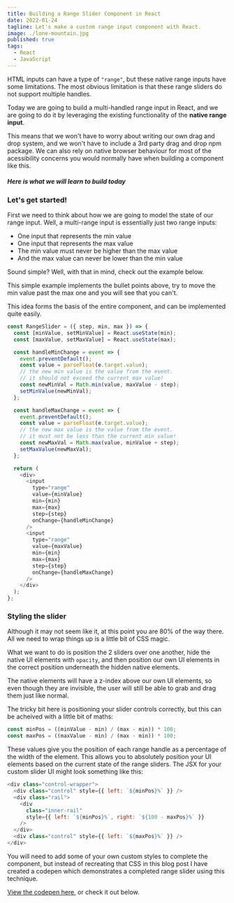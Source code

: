 ```yaml
---
title: Building a Range Slider Component in React
date: 2022-01-24
tagline: Let's make a custom range input component with React.
image: ./lone-mountain.jpg
published: true
tags:
  - React
  - JavaScript
---
```




HTML inputs can have a type of `"range"`, but these native range inputs have some limitations. The most obvious
limitation is that these range sliders do not support multiple handles.

Today we are going to build a multi-handled range input in React, and we are going to do it by leveraging the existing
functionality of the **native range input**.

This means that we won't have to worry about writing our own drag and drop system, and we won't
have to include a 3rd party drag and drop npm package. We can also rely on native browser behaviour for
most of the acessibility concerns you would normally have when building a component like this.

##### Here is what we will learn to build today

<Container>
  <RangeSlider min={0} max={100} step={5} />
</Container>

### Let's get started!

First we need to think about how we are going to model the state of our range input.
Well, a multi-range input is essentially just two range inputs:

- One input that represents the min value
- One input that represents the max value
- The min value must never be higher than the max value
- And the max value can never be lower than the min value

Sound simple? Well, with that in mind, check out the example below.

<Container>
  <Model min={0} max={100} step={5} />
</Container>

This simple example implements the bullet points above, try to move the min value past the max one
and you will see that you can't.

This idea forms the basis of the entire component, and can be implemented quite easily.

```js
const RangeSlider = ({ step, min, max }) => {
  const [minValue, setMinValue] = React.useState(min);
  const [maxValue, setMaxValue] = React.useState(max);

  const handleMinChange = event => {
    event.preventDefault();
    const value = parseFloat(e.target.value);
    // the new min value is the value from the event.
    // it should not exceed the current max value!
    const newMinVal = Math.min(value, maxValue - step);
    setMinValue(newMinVal);
  };

  const handleMaxChange = event => {
    event.preventDefault();
    const value = parseFloat(e.target.value);
    // the new max value is the value from the event.
    // it must not be less than the current min value!
    const newMaxVal = Math.max(value, minValue + step);
    setMaxValue(newMaxVal);
  };

  return (
    <div>
      <input
        type="range"
        value={minValue}
        min={min}
        max={max}
        step={step}
        onChange={handleMinChange}
      />
      <input
        type="range"
        value={maxValue}
        min={min}
        max={max}
        step={step}
        onChange={handleMaxChange}
      />
    </div>
  );
};
```

### Styling the slider

Although it may not seem like it, at this point you are 80% of the way there. All we need to wrap things
up is a little bit of CSS magic.

What we want to do is position the 2 sliders over one another, hide the native UI elements with `opacity`, and then position
our own UI elements in the correct position underneath the hidden native elements.

The native elements will have a z-index above our own UI elements, so even though they are
invisible, the user will still be able to grab and drag them just like normal.

The tricky bit here is positioning your slider controls correctly, but this can be acheived
with a little bit of maths:

```js
const minPos = ((minValue - min) / (max - min)) * 100;
const maxPos = ((maxValue - min) / (max - min)) * 100;
```

These values give you the position of each range handle as a percentage of the width of the element.
This allows you to absolutely position your UI elements based on the current state of the range sliders.
The JSX for your custom slider UI might look something like this:

```js
<div class="control-wrapper">
  <div class="control" style={{ left: `${minPos}%` }} />
  <div class="rail">
    <div
      class="inner-rail"
      style={{ left: `${minPos}%`, right: `${100 - maxPos}%` }}
    />
  </div>
  <div class="control" style={{ left: `${maxPos}%` }} />
</div>
```

You will need to add some of your own custom styles to complete the component, but instead
of recreating that CSS in this blog post I have created a codepen
which demonstrates a completed range slider using this technique.

[View the codepen here](https://codepen.io/benhoneywill-the-reactor/pen/PojZmow), or check it out below.

<SliderCodepenEmbed />
